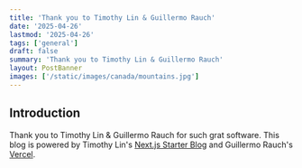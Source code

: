 ```yaml
---
title: 'Thank you to Timothy Lin & Guillermo Rauch'
date: '2025-04-26'
lastmod: '2025-04-26'
tags: ['general']
draft: false
summary: 'Thank you to Timothy Lin & Guillermo Rauch'
layout: PostBanner
images: ['/static/images/canada/mountains.jpg']
---
```


## Introduction

Thank you to Timothy Lin & Guillermo Rauch for such grat software. This blog is powered by Timothy Lin's [Next.js Starter Blog](https://github.com/timlrx/tailwind-nextjs-starter-blog) and Guillermo Rauch's [Vercel](https://www.vercel.com). 
